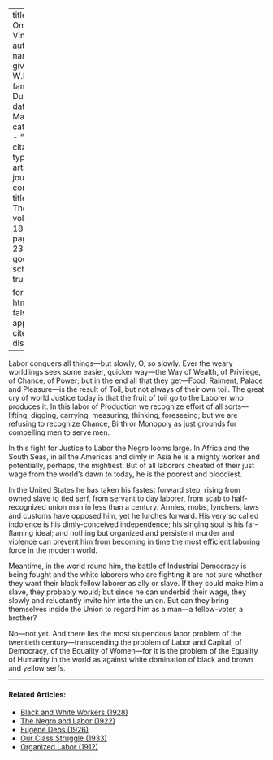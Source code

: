 
---
title: 'Labor Omnia Vincit'
author:
  - name:
      given: W.E.B.
      family: Du Bois
date: Mar. 1919
categories: 
  - ""
citation: 
  type: article-journal
  container-title: The Crisis
  volume: 18
  issue: 5
  page: 231-232
google-scholar: true

format:
  html:
    toc: false
    appendix-cite-as: display
---




Labor conquers all things---but slowly, O, so slowly. Ever the weary worldlings seek some easier, quicker way---the Way of Wealth, of Privilege, of Chance, of Power; but in the end all that they get---Food, Raiment, Palace and Pleasure---is the result of Toil, but not always of their own toil. The great cry of world Justice today is that the fruit of toil go to the Laborer who produces it. In this labor of Production we recognize effort of all sorts---lifting, digging, carrying, measuring, thinking, foreseeing; but we are refusing to recognize Chance, Birth or Monopoly as just grounds for compelling men to serve men.

In this fight for Justice to Labor the Negro looms large. In Africa and the South Seas, in all the Americas and dimly in Asia he is a mighty worker and potentially, perhaps, the mightiest. But of all laborers cheated of their just wage from the world's dawn to today, he is the poorest and bloodiest.

In the United States he has taken his fastest forward step, rising from owned slave to tied serf, from servant to day laborer, from scab to half-recognized union man in less than a century. Armies, mobs, lynchers, laws and customs have opposed him, yet he lurches forward. His very so called indolence is his dimly-conceived independence; his singing soul is his far-flaming ideal; and nothing but organized and persistent murder and violence can prevent him from becoming in time the most efficient laboring force in the modern world.

Meantime, in the world round him, the battle of Industrial Democracy is being fought and the white laborers who are fighting it are not sure whether they want their black fellow laborer as ally or slave. If they could make him a slave, they probably would; but since he can underbid their wage, they slowly and reluctantly invite him into the union. But can they bring themselves inside the Union to regard him as a man---a fellow-voter, a brother?

No---not yet. And there lies the most stupendous labor problem of the twentieth century---transcending the problem of Labor and Capital, of Democracy, of the Equality of Women---for it is the problem of the Equality of Humanity in the world as against white domination of black and brown and yellow serfs.

<!-- Similar articles start here -->
<div  class="clear-wrap"></div>
<hr>
#### Related Articles:

* [Black and White Workers (1928)](/Volumes/35/03/black_and_white_workers.html)
* [The Negro and Labor (1922)](/Volumes/25/06/negro_and_labor.html)
* [Eugene Debs (1926)](/Volumes/33/02/debs.html)
* [Our Class Struggle (1933)](/Volumes/40/07/our_class_struggle.html)
* [Organized Labor (1912)](/Volumes/04/03/organized_labor.html)

<!-- Similar articles end here -->